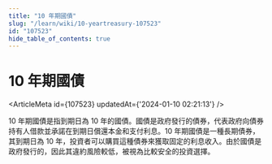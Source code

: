 ```yaml
---
title: "10 年期國債"
slug: "/learn/wiki/10-yeartreasury-107523"
id: "107523"
hide_table_of_contents: true
---
```



# 10 年期國債

<ArticleMeta id={107523} updatedAt={'2024-01-10 02:21:13'} />
<div className='border-solid border-b border-t-0 my-4 border-[var(--ifm-color-gray-300)]' />

10 年期國債是指到期日為 10 年的國債。國債是政府發行的債券，代表政府向債券持有人借款並承諾在到期日償還本金和支付利息。10 年期國債是一種長期債券，其到期日為 10 年，投資者可以購買這種債券來獲取固定的利息收入。由於國債是政府發行的，因此其違約風險較低，被視為比較安全的投資選擇。
